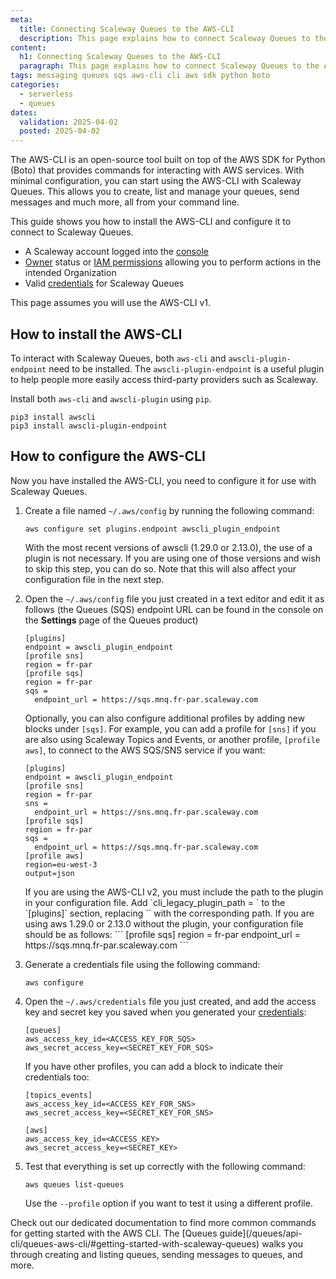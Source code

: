 ```yaml
---
meta:
  title: Connecting Scaleway Queues to the AWS-CLI
  description: This page explains how to connect Scaleway Queues to the AWS-CLI
content:
  h1: Connecting Scaleway Queues to the AWS-CLI
  paragraph: This page explains how to connect Scaleway Queues to the AWS-CLI
tags: messaging queues sqs aws-cli cli aws sdk python boto
categories:
  - serverless
  - queues
dates:
  validation: 2025-04-02
  posted: 2025-04-02
---
```



The AWS-CLI is an open-source tool built on top of the AWS SDK for Python (Boto) that provides commands for interacting with AWS services. With minimal configuration, you can start using the AWS-CLI with Scaleway Queues. This allows you to create, list and manage your queues, send messages and much more, all from your command line.

This guide shows you how to install the AWS-CLI and configure it to connect to Scaleway Queues.

<Requirements />

- A Scaleway account logged into the [console](https://console.scaleway.com)
- [Owner](/iam/concepts/#owner) status or [IAM permissions](/iam/concepts/#permission) allowing you to perform actions in the intended Organization
- Valid [credentials](/queues/how-to/create-credentials/) for Scaleway Queues
<Message type="note">
  This page assumes you will use the AWS-CLI v1. 
</Message>

## How to install the AWS-CLI

To interact with Scaleway Queues, both `aws-cli` and `awscli-plugin-endpoint` need to be installed. The `awscli-plugin-endpoint` is a useful plugin to help people more easily access third-party providers such as Scaleway.

Install both `aws-cli` and `awscli-plugin` using `pip`.

```
pip3 install awscli
pip3 install awscli-plugin-endpoint
```

## How to configure the AWS-CLI

Now you have installed the AWS-CLI, you need to configure it for use with Scaleway Queues.

1. Create a file named `~/.aws/config` by running the following command:
    ```
    aws configure set plugins.endpoint awscli_plugin_endpoint
    ```

    <Message type="tip">
    With the most recent versions of awscli (1.29.0 or 2.13.0), the use of a plugin is not necessary. If you are using one of those versions and wish to skip this step, you can do so. Note that this will also affect your configuration file in the next step.
    </Message>

2. Open the `~/.aws/config` file you just created in a text editor and edit it as follows (the Queues (SQS) endpoint URL can be found in the console on the **Settings** page of the Queues product)
    ```
    [plugins]
    endpoint = awscli_plugin_endpoint
    [profile sns]
    region = fr-par
    [profile sqs]
    region = fr-par
    sqs =
      endpoint_url = https://sqs.mnq.fr-par.scaleway.com
    ```

    Optionally, you can also configure additional profiles by adding new blocks under `[sqs]`. For example, you can add a profile for `[sns]` if you are also using Scaleway Topics and Events, or another profile, `[profile aws]`, to connect to the AWS SQS/SNS service if you want:

    ```
    [plugins]
    endpoint = awscli_plugin_endpoint
    [profile sns]
    region = fr-par
    sns =
      endpoint_url = https://sns.mnq.fr-par.scaleway.com
    [profile sqs]
    region = fr-par
    sqs =
      endpoint_url = https://sqs.mnq.fr-par.scaleway.com
    [profile aws]
    region=eu-west-3
    output=json
    ```

    <Message type="important">
      If you are using the AWS-CLI v2, you must include the path to the plugin in your configuration file. Add `cli_legacy_plugin_path = <path-to-plugin>` to the `[plugins]` section, replacing `<path-to-plugin>` with the corresponding path.
    </Message>

    <Message type="tip">
    If you are using aws 1.29.0 or 2.13.0 without the plugin, your configuration file should be as follows:
    ```
    [profile sqs]
    region = fr-par
    endpoint_url = https://sqs.mnq.fr-par.scaleway.com
    ```
    </Message>


3. Generate a credentials file using the following command:
    ```
    aws configure
    ```

4. Open the `~/.aws/credentials` file you just created, and add the access key and secret key you saved when you generated your [credentials](/queues/how-to/create-credentials/):
    ```
    [queues]
    aws_access_key_id=<ACCESS_KEY_FOR_SQS>
    aws_secret_access_key=<SECRET_KEY_FOR_SQS>
    ```

    If you have other profiles, you can add a block to indicate their credentials too:
    ```
    [topics_events]
    aws_access_key_id=<ACCESS_KEY_FOR_SNS>
    aws_secret_access_key=<SECRET_KEY_FOR_SNS>

    [aws]
    aws_access_key_id=<ACCESS_KEY>
    aws_secret_access_key=<SECRET_KEY>
    ```

5. Test that everything is set up correctly with the following command:
    ```
    aws queues list-queues
    ```

    Use the `--profile` option if you want to test it using a different profile.

<Message type="tip">
  Check out our dedicated documentation to find more common commands for getting started with the AWS CLI. The [Queues guide](/queues/api-cli/queues-aws-cli/#getting-started-with-scaleway-queues) walks you through creating and listing queues, sending messages to queues, and more.
</Message>
